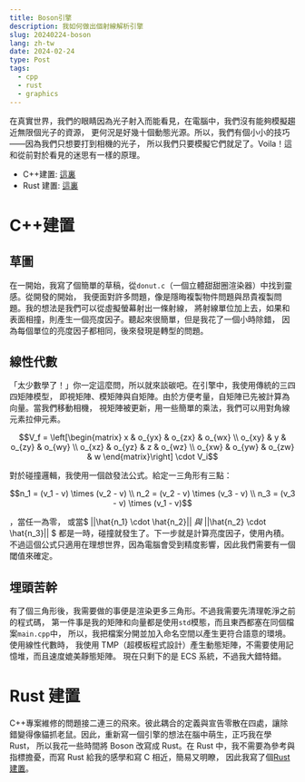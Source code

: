 ```yaml
---
title: Boson引擎
description: 我如何做出個射線解析引擎
slug: 20240224-boson
lang: zh-tw
date: 2024-02-24
type: Post
tags:
  - cpp
  - rust
  - graphics
---
```


在真實世界，我們的眼睛因為光子射入而能看見，在電腦中，我們沒有能夠模擬趨近無限個光子的資源，
更何況是好幾十個動態光源。所以，我們有個小小的技巧——因為我們只想要打到相機的光子，
所以我們只要模擬它們就足了。Voila！這和從前對於看見的迷思有一樣的原理。

- C++建置: [這裏](https://github.com/algasami/BOSON)
- Rust 建置: [這裏](https://github.com/algasami/boson-rust)

# C++建置

## 草圖

在一開始，我寫了個簡單的草稿，從`donut.c`（一個立體甜甜圈渲染器）中找到靈感。從開發的開始，
我便面對許多問題，像是隱晦複製物件問題與昂貴複製問題。我的想法是我們可以從虛擬螢幕射出一條射線，
將射線單位加上去，如果和表面相撞，則產生一個亮度因子。聽起來很簡單，但是我花了一個小時除錯，
因為每個單位的亮度因子都相同，後來發現是轉型的問題。

## 線性代數

「太少數學了！」你一定這麼問，所以就來談碳吧。在引擎中，我使用傳統的三四四矩陣模型，
即視矩陣、模矩陣與自矩陣。由於方便考量，自矩陣已先被計算為向量。當我們移動相機，
視矩陣被更新，用一些簡單的乘法，我們可以用對角線元素拉伸元素。

```math
V_f =
\left[\begin{matrix}
x       &   o_{yx}  &   o_{zx}     &   o_{wx} \\
o_{xy}  &   y       &   o_{zy}     &   o_{wy} \\
o_{xz}  &   o_{yz}  &   z          &   o_{wz} \\
o_{xw}   &   o_{yw}  &   o_{zw}     &   w
\end{matrix}\right] \cdot V_i
```

對於碰撞邏輯，我使用一個啟發法公式。給定一三角形有三點：

```math
n_1 = (v_1 - v) \times (v_2 - v) \\
n_2 = (v_2 - v) \times (v_3 - v) \\
n_3 = (v_3 - v) \times (v_1 - v)
```

，當任一為零，
或當$ ||\hat{n_1} \cdot \hat{n_2}|| $與$ ||\hat{n_2} \cdot \hat{n_3}|| $
都是一時，碰撞就發生了。下一步就是計算亮度因子，使用內積。
不過這個公式只適用在理想世界，因為電腦會受到精度影響，因此我們需要有一個閾值來確定。

## 埋頭苦幹

有了個三角形後，我需要做的事便是渲染更多三角形。不過我需要先清理乾淨之前的程式碼，
第一件事是我的矩陣和向量都是使用`std`模態，而且東西都塞在同個檔案`main.cpp`中，
所以，我把檔案分開並加入命名空間以產生更符合語意的環境。使用線性代數時，
我使用 TMP（超模板程式設計）產生動態矩陣，不需要使用記憶堆，而且速度媲美靜態矩陣。
現在只剩下的是 ECS 系統，不過我大錯特錯。

# Rust 建置

C++專案維修的問題接二連三的飛來。彼此耦合的定義與宣告零散在四處，讓除錯變得像貓抓老鼠。因此，重新寫一個引擎的想法在腦中萌生，正巧我在學 Rust，
所以我花一些時間將 Boson 改寫成 Rust。在 Rust 中，我不需要為參考與指標擔憂，而寫 Rust 給我的感學和寫 C 相近，簡易又明瞭，
因此我寫了個[Rust 建置](https://github.com/algasami/boson-rust)。

